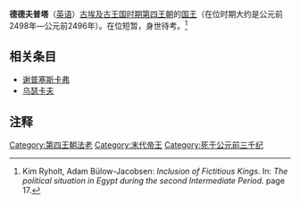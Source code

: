 {{Pharaoh Infobox
|Name=德德夫普塔
|Alt=德德夫普塔赫
|Image= 
|Caption=
|Reign=约公元前2498年——约公元前2496年
|Dynasty=[[古埃及|古埃及]][[第四王朝|第四王朝]]
|Coregency=
|Predecessor=[[谢普塞斯卡弗|谢普塞斯卡弗]]
|Successor=[[乌瑟卡夫|乌瑟卡夫]]（第五王朝）
|Spouse= 
|Children=
|Father=
|Mother=
|Born=
|Died=约公元前2496年
|Burial=
|Monuments=
|}}
'''德德夫普塔'''（[[英语|英语]]{{lang|eng| Djedefptah}}）[[古埃及|古埃及]][[古王国时期|古王国时期]][[埃及第四王朝|第四王朝]]的[[国王|国王]]（在位时期大约是公元前2498年—公元前2496年）。在位短暂，身世待考。<ref name=KiRy>Kim Ryholt, Adam Bülow-Jacobsen: ''Inclusion of Fictitious Kings''. In: ''The political situation in Egypt during the second Intermediate Period''. page 17.</ref>

== 相关条目 ==
* [[谢普塞斯卡弗|谢普塞斯卡弗]]
* [[乌瑟卡夫|乌瑟卡夫]]

==注释==
<references/>

{{Pharaoh | Prev=[[谢普塞斯卡弗|谢普塞斯卡弗]] | Dynasty=[[埃及第四王朝|第四王朝]] | Next=[[乌瑟卡夫|乌瑟卡夫]]（第五王朝）}}

{{Commonscat| Djedefptah}}
{{著名埃及统治者}}

[[Category:第四王朝法老|Category:第四王朝法老]]
[[Category:末代帝王|Category:末代帝王]]
[[Category:死于公元前三千纪|Category:死于公元前三千纪]]